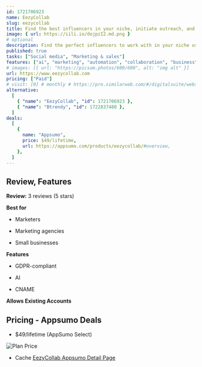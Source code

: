 ```yaml
---
id: 1721706923
name: EezyCollab
slug: eezycollab
title: Find the best influencers in your niche, initiate outreach, and track profile metrics in one place
image: { url: https://iili.io/dojpzI2.md.png }
# optional
description: Find the perfect influencers to work with in your niche using custom AI search tags. Send bulk emails to every influencer on your list and track social metrics
published: true
tasks: ["Social media", "Marketing & sales"]
features: ["ai", "marketing", "automation", "collaboration", "business"]
# images: [{ url: "https://picsum.photos/600/600", alt: "img alt" }]
url: https://www.eezycollab.com
pricing: ["Paid"]
# visit: [0] # monthly # https://pro.similarweb.com/#/digitalsuite/websiteanalysis/home
alternative:
  [
    { "name": "EezyCollab", "id": 1721706923 },
    { "name": "Btrendy", "id": 1722837480 },
  ]
deals:
  [
    {
      name: "Appsumo",
      price: $49/lifetime,
      url: https://appsumo.com/products/eezycollab/#overview,
    },
  ]
---
```


## Review, Features

**Review:** 3 reviews (5 stars)

**Best for**

- Marketers

- Marketing agencies

- Small businesses

**Features**

- GDPR-compliant

- AI

- CNAME

**Allows Existing Accounts**

## Pricing - Appsumo Deals

- $49/lifetime (AppSumo Select)

<Img src="https://iili.io/dolUvKQ.png" alt="Plan Price" />

- Cache [EezyCollab Appsumo Detail Page](https://iili.io/do8TSs4.png)
